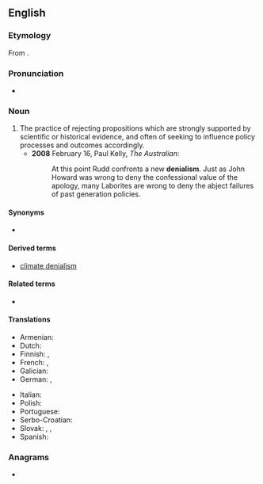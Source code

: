 ==English==

===Etymology===
From {{suffix|en|denial|ism}}.

===Pronunciation===
* {{a|UK}} {{IPA|en|/dɪˈnaɪ(j)əlɪzəm/}}

===Noun===
{{wikipedia}}
{{en-noun|-|s}}

# The practice of rejecting propositions which are strongly supported by scientific or historical evidence, and often of seeking to influence policy processes and outcomes accordingly.
#* '''2008''' February 16, Paul Kelly, ''The Australian'':
#*: At this point Rudd confronts a new '''denialism'''. Just as John Howard was wrong to deny the confessional value of the apology, many Laborites are wrong to deny the abject failures of past generation policies.

====Synonyms====
* {{l|en|negationism}}

====Derived terms====
* [[climate denialism]]

====Related terms====
* {{l|en|denialist}}

====Translations====
{{trans-top|position of those who reject propositions that are strongly supported by scientific or historical evidence}}
* Armenian: {{t+|hy|ժխտողականություն}}
* Dutch: {{t+|nl|negationisme|n}}
* Finnish: {{t+|fi|denialismi}}, {{t+|fi|kiistäminen}}
* French: {{t+|fr|négationnisme|m}}, {{t+|fr|dénialisme|m}}
* Galician: {{t|gl|negacionismo|m}}
* German: {{t+|de|Leugnung|f}}, {{t+|de|Verleugnung|f}}
{{trans-mid}}
* Italian: {{t+|it|negazionismo|m}}
* Polish: {{t|pl|negatywizm|m}}
* Portuguese: {{t|pt|negacionismo|m}}
* Serbo-Croatian: {{t|sh|denijalizam|m}}
* Slovak: {{t|sk|popieračstvo}}, {{t|sk|poprenie}}, {{t|sk|popieranie}}
* Spanish: {{t|es|negacionismo|m}}
{{trans-bottom}}

===Anagrams===
* {{anagrams|en|a=adeiilmns|aldimines|melaniids|mine dials}}